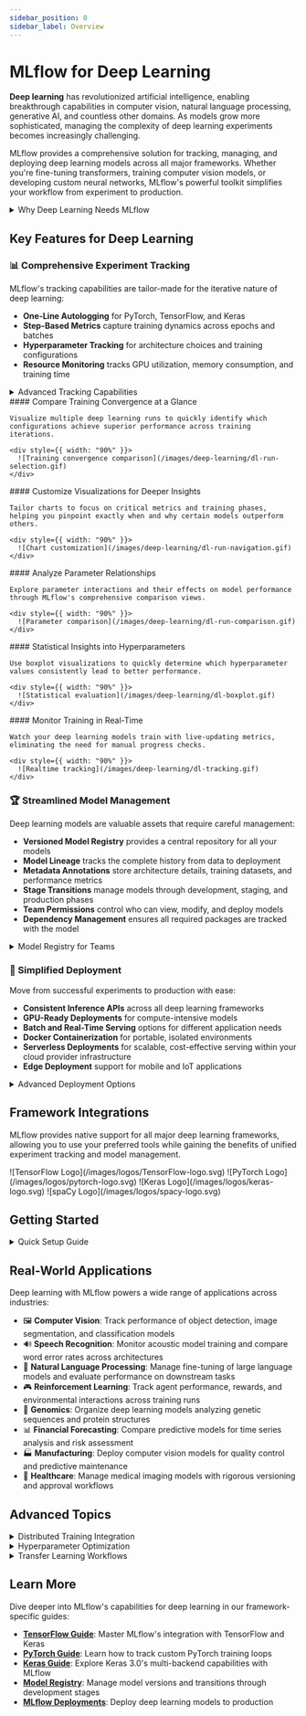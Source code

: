 ```yaml
---
sidebar_position: 0
sidebar_label: Overview
---
```



# MLflow for Deep Learning

**Deep learning** has revolutionized artificial intelligence, enabling breakthrough capabilities in computer vision, natural language processing, generative AI, and countless other domains. As models grow more sophisticated, managing the complexity of deep learning experiments becomes increasingly challenging.

MLflow provides a comprehensive solution for tracking, managing, and deploying deep learning models across all major frameworks. Whether you're fine-tuning transformers, training computer vision models, or developing custom neural networks, MLflow's powerful toolkit simplifies your workflow from experiment to production.

<details>
  <summary>Why Deep Learning Needs MLflow</summary>

  #### The Challenges of Modern Deep Learning

  - 🔄 **Iterative Development**: Deep learning requires extensive experimentation with architectures, hyperparameters, and training regimes
  - 📊 **Complex Metrics**: Models generate numerous metrics across training steps that must be tracked and compared
  - 💾 **Large Artifacts**: Models, checkpoints, and visualizations need systematic storage and versioning
  - 🧩 **Framework Diversity**: Teams often work across PyTorch, TensorFlow, Keras, and other specialized libraries
  - 🔬 **Reproducibility Crisis**: Without proper tracking, recreating results becomes nearly impossible
  - 👥 **Team Collaboration**: Multiple researchers need visibility into experiments and the ability to build on each other's work
  - 🚀 **Deployment Complexities**: Moving from successful experiments to production introduces new challenges

  MLflow addresses these challenges with a framework-agnostic platform that brings structure and clarity to the entire deep learning lifecycle.
</details>

## Key Features for Deep Learning

### 📊 Comprehensive Experiment Tracking

MLflow's tracking capabilities are tailor-made for the iterative nature of deep learning:

- **One-Line Autologging** for PyTorch, TensorFlow, and Keras
- **Step-Based Metrics** capture training dynamics across epochs and batches
- **Hyperparameter Tracking** for architecture choices and training configurations
- **Resource Monitoring** tracks GPU utilization, memory consumption, and training time

<details>
  <summary>Advanced Tracking Capabilities</summary>

  #### Beyond Basic Metrics

  MLflow's tracking system supports the specialized needs of deep learning workflows:

  - **Model Architecture Logging**: Automatically capture neural network structures and parameter counts
  - **Dataset Tracking**: Record dataset versions, preprocessing steps, and augmentation parameters
  - **Visual Debugging**: Store sample predictions, attention maps, and other visual artifacts
  - **Distributed Training**: Monitor metrics across multiple nodes in distributed training setups
  - **Custom Artifacts**: Log confusion matrices, embedding projections, and other specialized visualizations
  - **Hardware Profiling**: Track GPU/TPU utilization, memory consumption, and throughput metrics
  - **Early Stopping Points**: Record when early stopping occurred and store the best model states
</details>

<Tabs>
  <TabItem default label="Chart Comparison" value="chart-comparison">
    #### Compare Training Convergence at a Glance

    Visualize multiple deep learning runs to quickly identify which configurations achieve superior performance across training iterations.

    <div style={{ width: "90%" }}>
      ![Training convergence comparison](/images/deep-learning/dl-run-selection.gif)
    </div>
  </TabItem>

  <TabItem label="Chart Customization" value="chart-customization">
    #### Customize Visualizations for Deeper Insights

    Tailor charts to focus on critical metrics and training phases, helping you pinpoint exactly when and why certain models outperform others.

    <div style={{ width: "90%" }}>
      ![Chart customization](/images/deep-learning/dl-run-navigation.gif)
    </div>
  </TabItem>

  <TabItem label="Run Comparison" value="run-comparison">
    #### Analyze Parameter Relationships

    Explore parameter interactions and their effects on model performance through MLflow's comprehensive comparison views.

    <div style={{ width: "90%" }}>
      ![Parameter comparison](/images/deep-learning/dl-run-comparison.gif)
    </div>
  </TabItem>

  <TabItem label="Statistical Evaluation" value="statistical-evaluation">
    #### Statistical Insights into Hyperparameters

    Use boxplot visualizations to quickly determine which hyperparameter values consistently lead to better performance.

    <div style={{ width: "90%" }}>
      ![Statistical evaluation](/images/deep-learning/dl-boxplot.gif)
    </div>
  </TabItem>

  <TabItem label="Realtime Tracking" value="realtime-tracking">
    #### Monitor Training in Real-Time

    Watch your deep learning models train with live-updating metrics, eliminating the need for manual progress checks.

    <div style={{ width: "90%" }}>
      ![Realtime tracking](/images/deep-learning/dl-tracking.gif)
    </div>
  </TabItem>
</Tabs>

### 🏆 Streamlined Model Management

Deep learning models are valuable assets that require careful management:

- **Versioned Model Registry** provides a central repository for all your models
- **Model Lineage** tracks the complete history from data to deployment
- **Metadata Annotations** store architecture details, training datasets, and performance metrics
- **Stage Transitions** manage models through development, staging, and production phases
- **Team Permissions** control who can view, modify, and deploy models
- **Dependency Management** ensures all required packages are tracked with the model

<details>
  <summary>Model Registry for Teams</summary>

  #### Collaborative Model Development

  The MLflow Model Registry enhances team productivity through:

  - **Transition Requests**: Team members can request model promotion with documented justifications
  - **Approval Workflows**: Implement governance with required approvals for production deployments (managed MLflow only)
  - **Performance Baselines**: Set threshold requirements before models can advance to production
  - **Rollback Capabilities**: Quickly revert to previous versions if issues arise
  - **Activity Feeds**: Track who made changes to models and when (managed MLflow only)
  - **Webhook Integration**: Trigger CI/CD pipelines and notifications based on registry events (managed MLflow only)
  - **Model Documentation**: Store comprehensive documentation alongside model artifacts
</details>

### 🚀 Simplified Deployment

Move from successful experiments to production with ease:

- **Consistent Inference APIs** across all deep learning frameworks
- **GPU-Ready Deployments** for compute-intensive models
- **Batch and Real-Time Serving** options for different application needs
- **Docker Containerization** for portable, isolated environments
- **Serverless Deployments** for scalable, cost-effective serving within your cloud provider infrastructure
- **Edge Deployment** support for mobile and IoT applications

<details>
  <summary>Advanced Deployment Options</summary>

  #### Beyond Basic Serving

  MLflow supports sophisticated deployment scenarios for deep learning:

  - **Model Ensembling**: Deploy multiple models with voting or averaging mechanisms
  - **Custom Preprocessing/Postprocessing**: Attach data transformation pipelines to your model
  - **Optimized Inference**: Support for quantization, pruning, and other optimization techniques
  - **Monitoring Integration**: Connect to observability platforms for production tracking
  - **Hardware Acceleration**: Leverage GPU/TPU resources for high-throughput inference in cloud provider infrastructure
  - **Scalable Architecture**: Handle variable loads with auto-scaling capabilities (managed MLflow only)
  - **Multi-Framework Deployment**: Mix models from different frameworks in the same serving environment
</details>

## Framework Integrations

MLflow provides native support for all major deep learning frameworks, allowing you to use your preferred tools while gaining the benefits of unified experiment tracking and model management.

<CardGroup>
  <LogoCard description="Seamlessly track TensorFlow experiments with one-line autologging. Capture training metrics, model architecture, and TensorBoard visualizations in a centralized repository." link="/ml/deep-learning/tensorflow">
    <span>![TensorFlow Logo](/images/logos/TensorFlow-logo.svg)</span>
  </LogoCard>

  <LogoCard description="Integrate MLflow with PyTorch's flexible deep learning ecosystem. Log metrics from custom training loops, save model checkpoints, and simplify deployment for production." link="/ml/deep-learning/pytorch">
    <span>![PyTorch Logo](/images/logos/pytorch-logo.svg)</span>
  </LogoCard>

  <LogoCard description="Harness Keras 3.0's multi-backend capabilities with comprehensive MLflow tracking. Monitor training across TensorFlow, PyTorch, and JAX backends with consistent experiment management." link="/ml/deep-learning/keras">
    <span>![Keras Logo](/images/logos/keras-logo.svg)</span>
  </LogoCard>

  <LogoCard description="Track and manage spaCy NLP models throughout their lifecycle. Log training metrics, compare model versions, and deploy language processing pipelines to production." link="/ml/model/#spacyspacy">
    <span>![spaCy Logo](/images/logos/spacy-logo.svg)</span>
  </LogoCard>
</CardGroup>

## Getting Started

<details>
  <summary>Quick Setup Guide</summary>

  ### 1. Install MLflow

  ```bash
  pip install mlflow
  ```

  Ensure that you have the appropriate DL integration package installed. For example, for PyTorch with image model support:

  ```bash
  pip install torch torchvision
  ```

  ### 2. Start Tracking Server (Optional)

  ```bash
  # Start a local tracking server
  mlflow server --host 0.0.0.0 --port 5000
  ```

  ### 3. Enable Autologging

  ```python
  import mlflow

  # For TensorFlow/Keras
  mlflow.tensorflow.autolog()

  # For PyTorch Lightning
  mlflow.pytorch.autolog()

  # For all supported frameworks
  mlflow.autolog()
  ```

  ### 4. Train Your Model Normally

  ```python
  # Your existing training code works unchanged!
  model.fit(train_data, train_labels, epochs=10, validation_data=(val_data, val_labels))
  ```

  ### 5. View Results

  Open the MLflow UI to see your tracked experiments:

  ```bash
  mlflow ui
  ```

  Or if using a tracking server:

  ```
  http://localhost:5000
  ```
</details>

## Real-World Applications

Deep learning with MLflow powers a wide range of applications across industries:

- 🖼️ **Computer Vision**: Track performance of object detection, image segmentation, and classification models
- 🔊 **Speech Recognition**: Monitor acoustic model training and compare word error rates across architectures
- 📝 **Natural Language Processing**: Manage fine-tuning of large language models and evaluate performance on downstream tasks
- 🎮 **Reinforcement Learning**: Track agent performance, rewards, and environmental interactions across training runs
- 🧬 **Genomics**: Organize deep learning models analyzing genetic sequences and protein structures
- 📊 **Financial Forecasting**: Compare predictive models for time series analysis and risk assessment
- 🏭 **Manufacturing**: Deploy computer vision models for quality control and predictive maintenance
- 🏥 **Healthcare**: Manage medical imaging models with rigorous versioning and approval workflows

## Advanced Topics

<details>
  <summary>Distributed Training Integration</summary>

  MLflow integrates seamlessly with distributed training frameworks:

  - **Horovod**: Track metrics across distributed TensorFlow and PyTorch training
  - **PyTorch DDP**: Monitor distributed data parallel training
  - **TensorFlow Distribution Strategies**: Log metrics from multi-GPU and multi-node training
  - **Ray**: Integrate with Ray's distributed computing ecosystem

  Example with PyTorch DDP:

  ```python
  import mlflow
  import torch.distributed as dist
  from torch.nn.parallel import DistributedDataParallel

  mlflow.pytorch.autolog()

  # Initialize process group
  dist.init_process_group(backend="nccl")

  # Create model and move to GPU with DDP wrapper
  model = DistributedDataParallel(model.to(rank))

  # MLflow tracking works normally with DDP
  with mlflow.start_run():
      trainer.fit(model)
  ```
</details>

<details>
  <summary>Hyperparameter Optimization</summary>

  MLflow integrates with popular hyperparameter optimization frameworks:

  - **Optuna**: Track trials and visualize optimization results
  - **Ray Tune**: Monitor distributed hyperparameter sweeps
  - **Weights & Biases Sweeps**: Synchronize W&B sweeps with MLflow tracking
  - **HyperOpt**: Organize and compare hyperparameter search results

  Example with Optuna:

  ```python
  import mlflow
  import optuna


  def objective(trial):
      with mlflow.start_run(nested=True):
          # Suggest hyperparameters
          lr = trial.suggest_float("lr", 1e-5, 1e-1, log=True)
          batch_size = trial.suggest_categorical("batch_size", [16, 32, 64, 128])

          # Log parameters to MLflow
          mlflow.log_params({"lr": lr, "batch_size": batch_size})

          # Train model
          model = create_model(lr)
          result = train_model(model, batch_size)

          # Log results
          mlflow.log_metrics({"accuracy": result["accuracy"]})

          return result["accuracy"]


  # Create study
  with mlflow.start_run():
      study = optuna.create_study(direction="maximize")
      study.optimize(objective, n_trials=100)

      # Log best parameters
      mlflow.log_params({f"best_{k}": v for k, v in study.best_params.items()})
      mlflow.log_metric("best_accuracy", study.best_value)
  ```
</details>

<details>
  <summary>Transfer Learning Workflows</summary>

  MLflow helps organize transfer learning and fine-tuning workflows:

  - **Base Model Registry**: Maintain a catalog of pre-trained models
  - **Fine-Tuning Tracking**: Monitor performance as you adapt models to new tasks
  - **Layer Freezing Analysis**: Compare different layer freezing strategies
  - **Learning Rate Scheduling**: Track the impact of different learning rate strategies for fine-tuning

  Example tracking a fine-tuning run:

  ```python
  import mlflow
  import torch
  from transformers import AutoModelForSequenceClassification

  with mlflow.start_run():
      # Log base model information
      base_model_name = "bert-base-uncased"
      mlflow.log_param("base_model", base_model_name)

      # Create and customize model for fine-tuning
      model = AutoModelForSequenceClassification.from_pretrained(base_model_name)

      # Log which layers are frozen
      frozen_layers = ["embeddings", "encoder.layer.0", "encoder.layer.1"]
      mlflow.log_param("frozen_layers", frozen_layers)

      # Freeze specified layers
      for name, param in model.named_parameters():
          if any(layer in name for layer in frozen_layers):
              param.requires_grad = False

      # Log trainable parameter count
      trainable_params = sum(p.numel() for p in model.parameters() if p.requires_grad)
      total_params = sum(p.numel() for p in model.parameters())
      mlflow.log_params(
          {
              "trainable_params": trainable_params,
              "total_params": total_params,
              "trainable_percentage": trainable_params / total_params,
          }
      )

      # Fine-tune and track results...
  ```
</details>

## Learn More

Dive deeper into MLflow's capabilities for deep learning in our framework-specific guides:

- **[TensorFlow Guide](/ml/deep-learning/tensorflow)**: Master MLflow's integration with TensorFlow and Keras
- **[PyTorch Guide](/ml/deep-learning/pytorch)**: Learn how to track custom PyTorch training loops
- **[Keras Guide](/ml/deep-learning/keras)**: Explore Keras 3.0's multi-backend capabilities with MLflow
- **[Model Registry](/ml/model-registry)**: Manage model versions and transitions through development stages
- **[MLflow Deployments](/ml/deployment)**: Deploy deep learning models to production